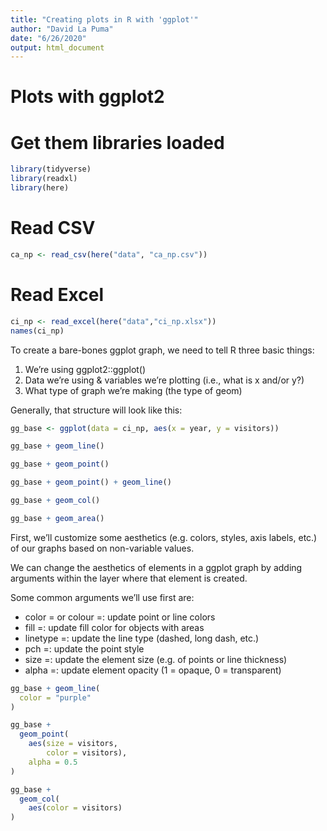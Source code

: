 ```yaml
---
title: "Creating plots in R with 'ggplot'"
author: "David La Puma"
date: "6/26/2020"
output: html_document
---
```


# Plots with ggplot2

# Get them libraries loaded
```r
library(tidyverse)
library(readxl)
library(here)
```

# Read CSV

```r
ca_np <- read_csv(here("data", "ca_np.csv"))
```

# Read Excel

```r
ci_np <- read_excel(here("data","ci_np.xlsx"))
names(ci_np)
```

To create a bare-bones ggplot graph, we need to tell R three basic things:

1. We’re using ggplot2::ggplot()
2. Data we’re using & variables we’re plotting (i.e., what is x and/or y?)
3. What type of graph we’re making (the type of geom)

Generally, that structure will look like this:

```r
gg_base <- ggplot(data = ci_np, aes(x = year, y = visitors))

gg_base + geom_line()
```
```r
gg_base + geom_point()
```

```r
gg_base + geom_point() + geom_line()
```

```r
gg_base + geom_col()
```

```r
gg_base + geom_area()
```

First, we’ll customize some aesthetics (e.g. colors, styles, axis labels, etc.) of our graphs based on non-variable values.

We can change the aesthetics of elements in a ggplot graph by adding arguments within the layer where that element is created.

Some common arguments we’ll use first are:

* color = or colour =: update point or line colors
* fill =: update fill color for objects with areas
* linetype =: update the line type (dashed, long dash, etc.)
* pch =: update the point style
* size =: update the element size (e.g. of points or line thickness)
* alpha =: update element opacity (1 = opaque, 0 = transparent)

```r
gg_base + geom_line(
  color = "purple"
)
```

```r
gg_base + 
  geom_point(
    aes(size = visitors,
        color = visitors),
    alpha = 0.5
)
```

```r
gg_base + 
  geom_col(
    aes(color = visitors)
)
```
